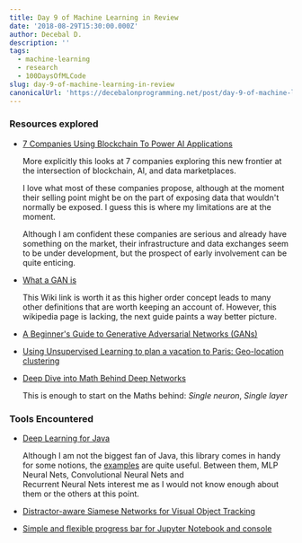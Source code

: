 ```yaml
---
title: Day 9 of Machine Learning in Review
date: '2018-08-29T15:30:00.000Z'
author: Decebal D.
description: ''
tags:
  - machine-learning
  - research
  - 100DaysOfMLCode
slug: day-9-of-machine-learning-in-review
canonicalUrl: 'https://decebalonprogramming.net/post/day-9-of-machine-learning-in-review'
---
```



### Resources explored

- [7 Companies Using Blockchain To Power AI Applications](https://www.cbinsights.com/research/blockchain-ai-startups/)
	
  More explicitly this looks at 7 companies exploring this new frontier at the intersection of blockchain, AI, and data marketplaces.
	
  I love what most of these companies propose, although at the moment their selling point might be on the part of exposing 
	data that wouldn't normally be exposed. I guess this is where my limitations are at the moment.
	
  Although I am confident these companies are serious and already have something on the market, their infrastructure 
	and data exchanges seem to be under development, but the prospect of early involvement can be quite enticing.
	
- [What a GAN is](https://en.wikipedia.org/wiki/Generative_adversarial_network)

  This Wiki link is worth it as this higher order concept leads to many other 
	definitions that are worth keeping an account of.
	However, this wikipedia page is lacking, the next guide paints a way better picture.

- [A Beginner's Guide to Generative Adversarial Networks (GANs)](https://skymind.ai/wiki/generative-adversarial-network-gan)

- [Using Unsupervised Learning to plan a vacation to Paris: Geo-location clustering](https://towardsdatascience.com/using-unsupervised-learning-to-plan-a-paris-vacation-geo-location-clustering-d0337b4210de)

- [Deep Dive into Math Behind Deep Networks](https://towardsdatascience.com/https-medium-com-piotr-skalski92-deep-dive-into-deep-networks-math-17660bc376ba)

  This is enough to start on the Maths behind: *Single neuron*, *Single layer*

### Tools Encountered

- [Deep Learning for Java](https://deeplearning4j.org/index.html)

  Although I am not the biggest fan of Java, this library comes in handy for 
	some notions, the [examples](https://github.com/deeplearning4j/dl4j-examples)
	are quite useful. Between them, MLP Neural Nets, Convolutional Neural Nets and  
	Recurrent Neural Nets interest me as I would not know enough about them or the
	others at this point.

- [Distractor-aware Siamese Networks for Visual Object Tracking](https://github.com/foolwood/DaSiamRPN)

- [Simple and flexible progress bar for Jupyter Notebook and console](https://github.com/fastai/fast_progress)
